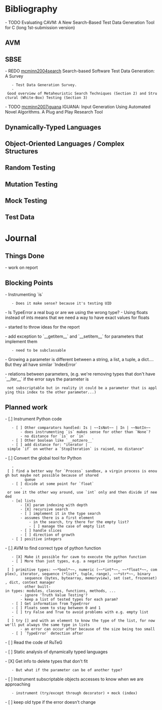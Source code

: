 = Bibliography =
- TODO Evaluating CAVM: A New Search-Based Test Data Generation Tool for C (long 1st-submission version)

== AVM ==

== SBSE ==
- REDO [[http://onlinelibrary.wiley.com/doi/10.1002/stvr.294/epdf|mcminn2004search]] Search-based Software Test Data Generation: A Survey
    - Test Data Generation Survey.
    - Good overview of Metaheuristic Search Techniques (Section 2) and Structural (White-Box) Testing (Section 3)
- TODO [[http://mcminn.io/publications/tr1.pdf|mcminn2007iguana]] IGUANA: Input Generation Using Automated Novel Algorithms. A Plug and Play Research Tool

== Dynamically-Typed Languages ==

== Object-Oriented Languages / Complex Structures ==

== Random Testing ==

== Mutation Testing ==

== Mock Testing ==

== Test Data ==


= Journal =
== Things Done ==
- work on report

== Blocking Points ==
- Instrumenting `is`
    - Does it make sense? because it's testing UID
- Is TypeError a real bug or are we using the wrong type?
- Using floats instead of ints means that we need a way to have exact values for floats

- started to throw ideas for the report

- add exception to `__getitem__` and `__setitem__` for parameters that implement them
    - need to be subclassable

- Growing a parameter is different between a string, a list, a tuple, a dict.... But they all have similar `IndexError`

- relations between parameters, (e.g. we're removing types that don't have `__iter__` if the error says the parameter is
  not subscriptable but in reality it could be a parameter that is applying this index to the other parameter...)


== Planned work ==
- [.] Instrument Python code
    - [ ] Other comparators handled: Is | ~~IsNot~~ | In | ~~NotIn~~
        - does instrumenting `is` makes sense for other than `None`?
        - no distance for `is` or `in`
    - [ ] Other boolean like `__notzero__`
    - [ ] add distance for: "iterator | simple `if` on wether a `StopIteration` is raised, no distance"

- [.] Convert the global tool for Python
    - [ ] find a better way for `Process` sandbox, a virgin process is enough but maybe not possible because of shared
          queue
    - [ ] divide at some point for `float`
        - or see it the other way around, use `int` only and then divide if needed
    - [o] lists
        - [X] param indexing with depth
        - [X] recursive search
        - [ ] implement it in the type search
        - assumes there is a first element
            - in the search, try there for the empty list?
            - [ ] manage the case of empty list
        - [ ] handle slices
        - [ ] direction of growth
    - [ ] positive integers

- [.] AVM to find correct type of python function
    - [X] Make it possible for cavm to execute the python function
    - [ ] More than just types, e.g. a negative integer
    - [ ] primitive types: ~~*bool*~~, numeric (~~*int*~~, ~~*float*~~, complex), iterator, sequence (*list*, tuple, range), ~~*str*~~, binary
          sequence (bytes, bytearray, memoryview), set (set, frozenset), dict, context manager
          other built-in types: modules, classes, functions, methods, ...
        - ignore 'Truth Value Testing'?
        - keep a list of tested types for each param?
    - [ ] Get information from TypeError
    - [ ] Floats seem to stay between 0 and 1
    - [ ] try False and True to avoid problems with e.g. empty list
    - [ ] try [] and with an element to know the type of the list, for now we'll put always the same type in lists
        - an error can occur after because of the size being too small
    - [ ] `TypeError` detection after

- [ ] Read the code of RuTeG

- [ ] Static analysis of dynamically typed languages

- [X] Get info to delete types that don't fit
    - But what if the parameter can be of another type?
- [ ] Instrument subscriptable objects accesses to know when we are approaching
    - instrument (try/except through decorator) + mock (index)
- [ ] keep old type if the error doesn't change
